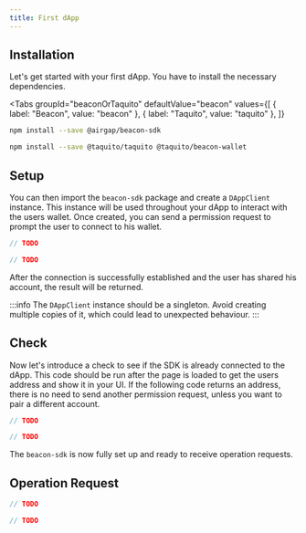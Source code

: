 ```yaml
---
title: First dApp
---
```



## Installation

Let's get started with your first dApp. You have to install the necessary dependencies.

<Tabs
  groupId="beaconOrTaquito"
  defaultValue="beacon"
  values={[
    { label: "Beacon", value: "beacon" },
    { label: "Taquito", value: "taquito" },
  ]}
>
  <TabItem value="beacon">

```bash
npm install --save @airgap/beacon-sdk
```

  </TabItem>
  <TabItem value="taquito">

```bash
npm install --save @taquito/taquito @taquito/beacon-wallet
```

  </TabItem>
</Tabs>

## Setup

You can then import the `beacon-sdk` package and create a `DAppClient` instance. This instance will be used throughout your dApp to interact with the users wallet.
Once created, you can send a permission request to prompt the user to connect to his wallet.

<RunnableCode>

<!-- embedme getting-started-permission-request.beacon.ts -->

```ts
// TODO
```

<!-- embedme getting-started-permission-request.taquito.ts -->

```ts
// TODO
```

</RunnableCode>

After the connection is successfully established and the user has shared his account, the result will be returned.

:::info
The `DAppClient` instance should be a singleton. Avoid creating multiple copies of it, which could lead to unexpected behaviour.
:::

## Check

Now let's introduce a check to see if the SDK is already connected to the dApp.
This code should be run after the page is loaded to get the users address and show it in your UI.
If the following code returns an address, there is no need to send another permission request, unless you want to pair a different account.

<RunnableCode>

<!-- embedme getting-started-active-account.beacon.ts -->

```ts
// TODO
```

<!-- embedme getting-started-active-account.taquito.ts -->

```ts
// TODO
```

</RunnableCode>

The `beacon-sdk` is now fully set up and ready to receive operation requests.

## Operation Request

<RunnableCode>

<!-- embedme getting-started-operation-request.beacon.ts -->

```ts
// TODO
```

<!-- embedme getting-started-operation-request.taquito.ts -->

```ts
// TODO
```

</RunnableCode>

